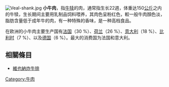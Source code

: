 {{unreferenced|time=2014-4-5}}
[[File:Veal-shank.jpg|thumb]]
'''小牛肉'''，指[[牛犊|牛犊]]的肉，通常指生长22週，体重达150[[公斤|公斤]]之内的牛犊，生长期间主要用乳制品饲料喂养，其肉色呈粉红色，較一般牛肉顏色淡，脂肪含量低于成年牛的肉，有一种特殊的香味，是一种高档食品。

在欧洲的小牛肉主要生产国有[[法国|法国]]（30 %）、[[荷兰|荷兰]]（26 %）、[[意大利|意大利]]（18 %）、[[比利时|比利时]]（7 %）、以及[[德国|德国]]（6 %）。最大的消费国为法国和意大利。

==相關條目==
*[[維也納炸牛排|維也納炸牛排]]

{{Authority control}}
{{食品小作品}}

[[Category:牛肉|Category:牛肉]]